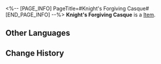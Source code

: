 <%-- [PAGE_INFO]
PageTitle=#Knight's Forgiving Casque#
[END_PAGE_INFO] --%>
{{Item Infobox
|id          = 41031
|image       = Item Knight's Forgiving Casque.png
|type        = 
|invCategory = Relics
|rarity      = 3
|effect      = 
|description = A casque that resembles the religious stone statues of the Goddess of Forgiveness. It was used to hide the wearer's appearance.
|source1     = [[Cavern of Corrosion: Cloudford]]
}}
'''Knight's Forgiving Casque''' is a [[Item]].

==Other Languages==
{{Other Languages
|en   = Knight's Forgiving Casque
|zhs  = 圣骑的宽恕盔面
|zht  = 聖騎的寬恕盔面
|ja   = 聖騎士の赦しのヘルム
|ko   = 팔라딘의 용서 가면
|es   = Yelmo compasivo de la paladina
|fr   = Casque de pardon du chevalier
|ru   = Шлем прощения рыцаря
|th   = Knight's Forgiving Casque
|vi   = Mũ Khoan Dung Thánh Kỵ Sĩ
|de   = Vergebungsvoller Helm der Ritterin
|id   = Knight's Forgiving Casque
|pt   = Elmo Indulgente da Cavaleira
}}

==Change History==
{{Change History|1.0}}